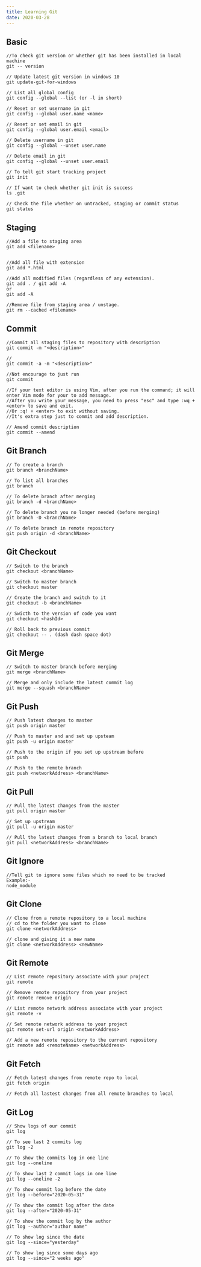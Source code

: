 ```yaml
---
title: Learning Git
date: 2020-03-28
---
```


## Basic

```terminal
//To check git version or whether git has been installed in local machine
git -- version

// Update latest git version in windows 10
git update-git-for-windows

// List all global config
git config --global --list (or -l in short)

// Reset or set username in git
git config --global user.name <name>

// Reset or set email in git
git config --global user.email <email>

// Delete username in git
git config --global --unset user.name

// Delete email in git
git config --global --unset user.email

// To tell git start tracking project
git init

// If want to check whether git init is success
ls .git

// Check the file whether on untracked, staging or commit status
git status
```

## Staging

```terminal
//Add a file to staging area
git add <filename>


//Add all file with extension
git add *.html

//Add all modified files (regardless of any extension).
git add . / git add -A
or
git add -A

//Remove file from staging area / unstage.
git rm --cached <filename>

```

## Commit

```terminal
//Commit all staging files to repository with description
git commit -m "<description>"

//
git commit -a -m "<description>"

//Not encourage to just run
git commit

//If your text editor is using Vim, after you run the command; it will enter Vim mode for your to add message.
//After you write your message, you need to press "esc" and type :wq + <enter> to save and exit.
//Or :q! + <enter> to exit without saving.
//It's extra step just to commit and add description.

// Amend commit description
git commit --amend
```

## Git Branch

```terminal
// To create a branch
git branch <branchName>

// To list all branches
git branch

// To delete branch after merging
git branch -d <branchName>

// To delete branch you no longer needed (before merging)
git branch -D <branchName>

// To delete branch in remote repository
git push origin -d <branchName>
```

## Git Checkout

```terminal
// Switch to the branch
git checkout <branchName>

// Switch to master branch
git checkout master

// Create the branch and switch to it
git checkout -b <branchName>

// Swicth to the version of code you want
git checkout <hashId>

// Roll back to previous commit
git checkout -- . (dash dash space dot)

```

## Git Merge

```terminal
// Switch to master branch before merging
git merge <branchName>

// Merge and only include the latest commit log
git merge --squash <branchName>
```

## Git Push

```terminal
// Push latest changes to master
git push origin master

// Push to master and and set up upsteam
git push -u origin master

// Push to the origin if you set up upstream before
git push

// Push to the remote branch
git push <networkAddress> <branchName>
```

## Git Pull

```terminal
// Pull the latest changes from the master
git pull origin master

// Set up upstream
git pull -u origin master

// Pull the latest changes from a branch to local branch
git pull <networkAddress> <branchName>
```

## Git Ignore

```terminal
//Tell git to ignore some files which no need to be tracked
Example:-
node_module
```

## Git Clone

```terminal
// Clone from a remote repository to a local machine
// cd to the folder you want to clone
git clone <networkAddress>

// clone and giving it a new name
git clone <networkAddress> <newName>
```

## Git Remote

```terminal
// List remote repository associate with your project
git remote

// Remove remote repository from your project
git remote remove origin

// List remote network address associate with your project
git remote -v

// Set remote network address to your project
git remote set-url origin <networkAddress>

// Add a new remote repository to the current repository
git remote add <remoteName> <networkAddress>
```

## Git Fetch

```terminal
// Fetch latest changes from remote repo to local
git fetch origin

// Fetch all lastest changes from all remote branches to local
```

## Git Log

```terminal
// Show logs of our commit
git log

// To see last 2 commits log
git log -2

// To show the commits log in one line
git log --oneline

// To show last 2 commit logs in one line
git log --oneline -2

// To show commit log before the date
git log --before="2020-05-31"

// To show the commit log after the date
git log --after="2020-05-31"

// To show the commit log by the author
git log --author="author name"

// To show log since the date
git log --since="yesterday"

// To show log since some days ago
git log --since="2 weeks ago"

```
